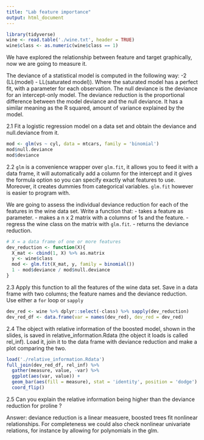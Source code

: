 ```yaml
---
title: "Lab feature importance"
output: html_document
---
```

```r
library(tidyverse)
wine <- read.table('./wine.txt', header = TRUE)
wine$class <- as.numeric(wine$class == 1)
```

We have explored the relationship between feature and target graphically, now we are going to measure it.

The deviance of a statistical model is computed in the following way: -2 (LL(model) - LL(saturated model)). Where the saturated model has a perfect fit, with a parameter for each observation. The null deviance is the deviance for an intercept-only model. The deviance reduction is the proportional difference between the model deviance and the null deviance. It has a similar meaning as the R squared, amount of variance explained by the model.

2.1 Fit a logistic regression model on a data set and obtain the deviance and null.deviance from it.

```r
mod <- glm(vs ~ cyl, data = mtcars, family = 'binomial')
mod$null.deviance
mod$deviance
```

2.2 `glm` is a convenience wrapper over `glm.fit`, it allows you to feed it with a data frame, it will automatically add a column for the intercept and it gives the formula option so you can specify exactly what features to use. Moreover, it creates dummies from categorical variables. `glm.fit` however is easier to program with. 

We are going to assess the individual deviance reduction for each of the features in the wine data set.
Write a function that:
  - takes a feature as parameter. 
  - makes a n x 2 matrix with a columns of 1s and the feature.
  - regress the wine class on the matrix with `glm.fit`.
  - returns the deviance reduction.

```r
# X = a data frame of one or more features
dev_reduction <- function(X){
  X_mat <- cbind(1, X) %>% as.matrix
  y <- wine$class
  mod <- glm.fit(X_mat, y, family = binomial())
  1 - mod$deviance / mod$null.deviance
}
```

2.3 Apply this function to all the features of the wine data set. Save in a data frame with two columns; the feature names and the deviance reduction. Use either a `for` loop or `sapply`

```r
dev_red <- wine %>% dplyr::select(-class) %>% sapply(dev_reduction)
dev_red_df <- data.frame(var = names(dev_red), dev_red = dev_red)
```

2.4 The object with relative information of the boosted model, shown in the slides, is saved in relative_information.Rdata (the object it loads is called rel_inf). Load it, join it to the data frame with deviance reduction and make a plot comparing the two.  

```r
load('./relative_information.Rdata')
full_join(dev_red_df, rel_inf) %>% 
  gather(measure, value, -var) %>% 
  ggplot(aes(var, value)) + 
  geom_bar(aes(fill = measure), stat = 'identity', position = 'dodge') +
  coord_flip()
```

2.5 Can you explain the relative information being higher than the deviance reduction for proline ?

Answer: deviance reduction is a linear measuere, boosted trees fit nonlinear relationships. For completeness we could also check nonlinear univariate relations, for instance by allowing for polynomials in the glm.


